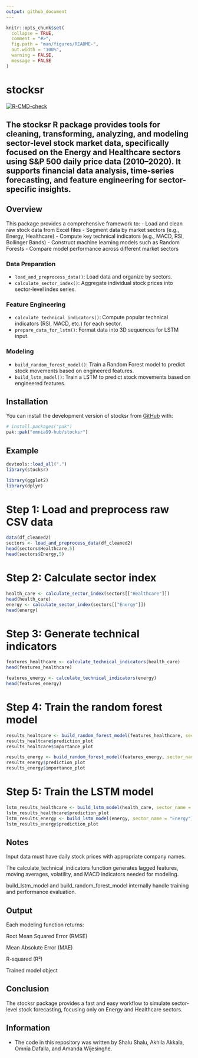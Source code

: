 ```yaml
---
output: github_document
---
```


<!-- README.md is generated from README.Rmd. Please edit that file -->

```r
knitr::opts_chunk$set(
  collapse = TRUE,
  comment = "#>",
  fig.path = "man/figures/README-",
  out.width = "100%",
  warning = FALSE,
  message = FALSE
)
```

# stocksr

<!-- badges: start -->
[![R-CMD-check](https://github.com/omnia99-hub/stocksr/actions/workflows/R-CMD-check.yaml/badge.svg)](https://github.com/omnia99-hub/stocksr/actions/workflows/R-CMD-check.yaml)
<!-- badges: end -->

The **stocksr** R package provides tools for cleaning, transforming, analyzing, and modeling sector-level stock market data, specifically focused on the Energy and Healthcare sectors using S&P 500 daily price data (2010–2020). It supports financial data analysis, time-series forecasting, and feature engineering for sector-specific insights.
------------------------------------------------------------------------
## Overview
This package provides a comprehensive framework to:
-   Load and clean raw stock data from Excel files
-   Segment data by market sectors (e.g., Energy, Healthcare)
-   Compute key technical indicators (e.g., MACD, RSI, Bollinger Bands)
-   Construct machine learning models such as Random Forests
-   Compare model performance across different market sectors

### Data Preparation
-   `load_and_preprocess_data()`: Load data and organize by sectors.
-   `calculate_sector_index()`: Aggregate individual stock prices into sector-level index series.

### Feature Engineering
-   `calculate_technical_indicators()`: Compute popular technical indicators (RSI, MACD, etc.) for each sector.
- `prepare_data_for_lstm()`: Format data into 3D sequences for LSTM input.

### Modeling
-   `build_random_forest_model()`: Train a Random Forest model to predict stock movements based on engineered features.
- `build_lstm_model()`: Train a LSTM to predict stock movements based on engineered features.


## Installation

You can install the development version of stocksr from [GitHub](https://github.com/) with:

``` r
# install.packages("pak")
pak::pak("omnia99-hub/stocksr")
```

## Example

```r
devtools::load_all(".")
library(stocksr)

```

```r
library(ggplot2)
library(dplyr)

```

# Step 1: Load and preprocess raw CSV data
```r
data(df_cleaned2)
sectors <- load_and_preprocess_data(df_cleaned2)
head(sectors$Healthcare,5)
head(sectors$Energy,5)
```


# Step 2: Calculate sector index 
```r
health_care <- calculate_sector_index(sectors[["Healthcare"]])
head(health_care)
energy <- calculate_sector_index(sectors[["Energy"]])
head(energy)
```


# Step 3: Generate technical indicators
```r
features_healthcare <- calculate_technical_indicators(health_care)
head(features_healthcare)

features_energy <- calculate_technical_indicators(energy)
head(features_energy)

```

# Step 4: Train the random forest model
```r
results_healtcare <- build_random_forest_model(features_healthcare, sector_name = "Healthcare")
results_healtcare$prediction_plot
results_healtcare$importance_plot

results_energy <- build_random_forest_model(features_energy, sector_name = "Energy")
results_energy$prediction_plot
results_energy$importance_plot


```
# Step 5: Train the LSTM model
```r
lstm_results_healthcare <- build_lstm_model(health_care, sector_name = "Healthcare")
lstm_results_healthcare$prediction_plot
lstm_results_energy <- build_lstm_model(energy, sector_name = "Energy")
lstm_results_energy$prediction_plot
```

## Notes

Input data must have daily stock prices with appropriate company names.

The calculate_technical_indicators function generates lagged features, moving averages, volatility, and MACD indicators needed for modeling.

build_lstm_model and build_random_forest_model internally handle training and performance evaluation.

## Output

Each modeling function returns:

Root Mean Squared Error (RMSE)

Mean Absolute Error (MAE)

R-squared (R²)

Trained model object

## Conclusion

The stocksr package provides a fast and easy workflow to simulate sector-level stock forecasting, focusing only on Energy and Healthcare sectors.

## Information 

* The code in this repository was written by Shalu Shalu, Akhila Akkala, 
Omnia Dafalla, and Amanda Wijesinghe.
